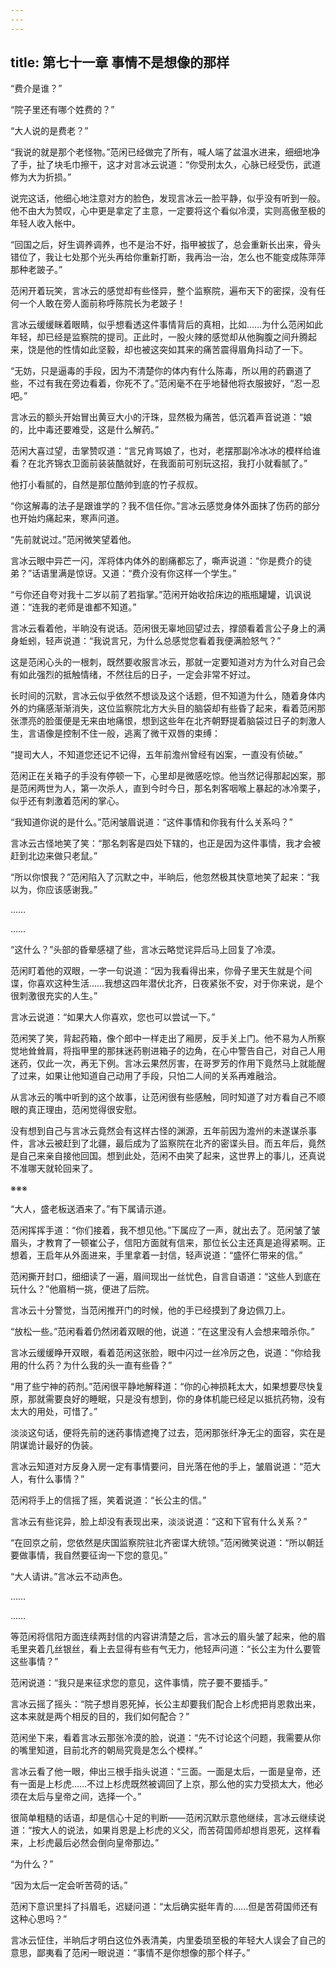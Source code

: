 ```yaml
---
---
---
```

title: 第七十一章 事情不是想像的那样
---




“费介是谁？”

“院子里还有哪个姓费的？”

“大人说的是费老？”

“我说的就是那个老怪物。”范闲已经做完了所有，喊人端了盆温水进来，细细地净了手，扯了块毛巾擦干，这才对言冰云说道：“你受刑太久，心脉已经受伤，武道修为大为折损。”

说完这话，他细心地注意对方的脸色，发现言冰云一脸平静，似乎没有听到一般。他不由大为赞叹，心中更是拿定了主意，一定要将这个看似冷漠，实则高傲至极的年轻人收入帐中。

“回国之后，好生调养调养，也不是治不好，指甲被拔了，总会重新长出来，骨头错位了，我让七处那个光头再给你重新打断，我再治一治，怎么也不能变成陈萍萍那种老跛子。”

范闲开着玩笑，言冰云的感觉却有些怪异，整个监察院，遍布天下的密探，没有任何一个人敢在旁人面前称呼陈院长为老跛子！

言冰云缓缓眯着眼睛，似乎想看透这件事情背后的真相，比如……为什么范闲如此年轻，却已经是监察院的提司。正此时，一股火辣的感觉却从他胸腹之间升腾起来，饶是他的性情如此坚毅，却也被这突如其来的痛苦震得眉角抖动了一下。

“无妨，只是逼毒的手段，因为不清楚你的体内有什么陈毒，所以用的药霸道了些，不过有我在旁边看着，你死不了。”范闲毫不在乎地替他将衣服披好，“忍一忍吧。”

言冰云的额头开始冒出黄豆大小的汗珠，显然极为痛苦，低沉着声音说道：“娘的，比中毒还要难受，这是什么解药。”

范闲大喜过望，击掌赞叹道：“言兄肯骂娘了，也对，老摆那副冷冰冰的模样给谁看？在北齐锦衣卫面前装装酷就好，在我面前可别玩这招，我打小就看腻了。”

他打小看腻的，自然是那位酷帅到底的竹子叔叔。

“你这解毒的法子是跟谁学的？我不信任你。”言冰云感觉身体外面抹了伤药的部分也开始灼痛起来，寒声问道。

“先前就说过。”范闲微笑望着他。

言冰云眼中异芒一闪，浑将体内体外的剧痛都忘了，嘶声说道：“你是费介的徒弟？”话语里满是惊讶。又道：“费介没有你这样一个学生。”

“亏你还自夸对我十二岁以前了若指掌。”范闲开始收拾床边的瓶瓶罐罐，讥讽说道：“连我的老师是谁都不知道。”

言冰云看着他，半晌没有说话。范闲很无辜地回望过去，撑颌看着言公子身上的满身蚯蚓，轻声说道：“我说言兄，为什么总感觉您看着我便满脸怒气？”

这是范闲心头的一根刺，既然要收服言冰云，那就一定要知道对方为什么对自己会有如此强烈的抵触情绪，不然往后的日子，一定会非常不好过。

长时间的沉默，言冰云似乎依然不想谈及这个话题，但不知道为什么，随着身体内外的灼痛感渐渐消失，这位监察院北方大头目的脑袋却有些昏了起来，看着范闲那张漂亮的脸蛋便是无来由地痛恨，想到这些年在北齐朝野提着脑袋过日子的刺激人生，言语像是控制不住一般，逃离了微干双唇的束缚：

“提司大人，不知道您还记不记得，五年前澹州曾经有凶案，一直没有侦破。”

范闲正在关箱子的手没有停顿一下，心里却是微感吃惊。他当然记得那起凶案，那是范闲两世为人，第一次杀人，直到今时今日，那名刺客咽喉上暴起的冰冷栗子，似乎还有刺激着范闲的掌心。

“我知道你说的是什么。”范闲皱眉说道：“这件事情和你我有什么关系吗？”

言冰云古怪地笑了笑：“那名刺客是四处下辖的，也正是因为这件事情，我才会被赶到北边来做只老鼠。”

“所以你恨我？”范闲陷入了沉默之中，半晌后，他忽然极其快意地笑了起来：“我以为，你应该感谢我。”

……

……

“这什么？”头部的昏晕感褪了些，言冰云略觉诧异后马上回复了冷漠。

范闲盯着他的双眼，一字一句说道：“因为我看得出来，你骨子里天生就是个间谍，你喜欢这种生活……我想这四年潜伏北齐，日夜紧张不安，对于你来说，是个很刺激很充实的人生。”

言冰云说道：“如果大人你喜欢，您也可以尝试一下。”

范闲笑了笑，背起药箱，像个郎中一样走出了厢房，反手关上门。他不易为人所察觉地耸耸肩，将指甲里的那抹迷药剔进箱子的边角，在心中警告自己，对自己人用迷药，仅此一次，再无下例。言冰云果然厉害，在哥罗芳的作用下竟然马上就能醒了过来，如果让他知道自己动用了手段，只怕二人间的关系再难融洽。

从言冰云的嘴中听到的这个故事，让范闲很有些感触，同时知道了对方看自己不顺眼的真正理由，范闲觉得很安慰。

没有想到自己与言冰云竟然会有这样古怪的渊源，五年前因为澹州的未遂谋杀事件，言冰云被赶到了北疆，最后成为了监察院在北齐的密谍头目。而五年后，竟然是自己来亲自接他回国。想到此处，范闲不由笑了起来，这世界上的事儿，还真说不准哪天就轮回来了。

※※※

“大人，盛老板送酒来了。”有下属请示道。

范闲挥挥手道：“你们接着，我不想见他。”下属应了一声，就出去了。范闲皱了皱眉头，才教育了一顿崔公子，信阳方面就有信来，那位长公主还真是追得紧啊。正想着，王启年从外面进来，手里拿着一封信，轻声说道：“盛怀仁带来的信。”

范闲撕开封口，细细读了一遍，眉间现出一丝忧色，自言自语道：“这些人到底在玩什么？”他眉梢一挑，便进了后院。

言冰云十分警觉，当范闲推开门的时候，他的手已经摸到了身边佩刀上。

“放松一些。”范闲看着仍然闭着双眼的他，说道：“在这里没有人会想来暗杀你。”

言冰云缓缓睁开双眼，看着范闲这张脸，眼中闪过一丝冷厉之色，说道：“你给我用的什么药？为什么我的头一直有些昏？”

“用了些宁神的药剂。”范闲很平静地解释道：“你的心神损耗太大，如果想要尽快复原，那就需要良好的睡眠，只是没有想到，你的身体机能已经足以抵抗药物，没有太大的用处，可惜了。”

淡淡这句话，便将先前的迷药事情遮掩了过去，范闲那张纤净无尘的面容，实在是阴谋诡计最好的伪装。

言冰云知道对方反身入房一定有事情要问，目光落在他的手上，皱眉说道：“范大人，有什么事情？”

范闲将手上的信摇了摇，笑着说道：“长公主的信。”

言冰云有些诧异，脸上却没有表现出来，淡淡说道：“这和下官有什么关系？”

“在回京之前，您依然是庆国监察院驻北齐密谍大统领。”范闲微笑说道：“所以朝廷要做事情，我自然要征询一下您的意见。”

“大人请讲。”言冰云不动声色。

……

……

等范闲将信阳方面连续两封信的内容讲清楚之后，言冰云的眉头皱了起来，他的眉毛里夹着几丝银丝，看上去显得有些有气无力，他轻声问道：“长公主为什么要管这些事情？”

范闲说道：“我只是来征求您的意见，这件事情，院子要不要插手。”

言冰云摇了摇头：“院子想肖恩死掉，长公主却要我们配合上杉虎把肖恩救出来，这本来就是两个相反的目的，我们如何配合？”

范闲坐下来，看着言冰云那张冷漠的脸，说道：“先不讨论这个问题，我需要从你的嘴里知道，目前北齐的朝局究竟是怎么个模样。”

言冰云看了他一眼，伸出三根手指头说道：“三面。一面是太后，一面是皇帝，还有一面是上杉虎……不过上杉虎既然被调回了上京，那么他的实力受损太大，他必须在太后与皇帝之间，选择一个。”

很简单粗糙的话语，却是信心十足的判断——范闲沉默示意他继续，言冰云继续说道：“按大人的说法，如果肖恩是上杉虎的义父，而苦荷国师却想肖恩死，这样看来，上杉虎最后必然会倒向皇帝那边。”

“为什么？”

“因为太后一定会听苦荷的话。”

范闲下意识里抖了抖眉毛，迟疑问道：“太后确实挺年青的……但是苦荷国师还有这种心思吗？”

言冰云怔住，半晌后才明白这位外表清美，内里委琐至极的年轻大人误会了自己的意思，鄙夷看了范闲一眼说道：“事情不是你想像的那个样子。”